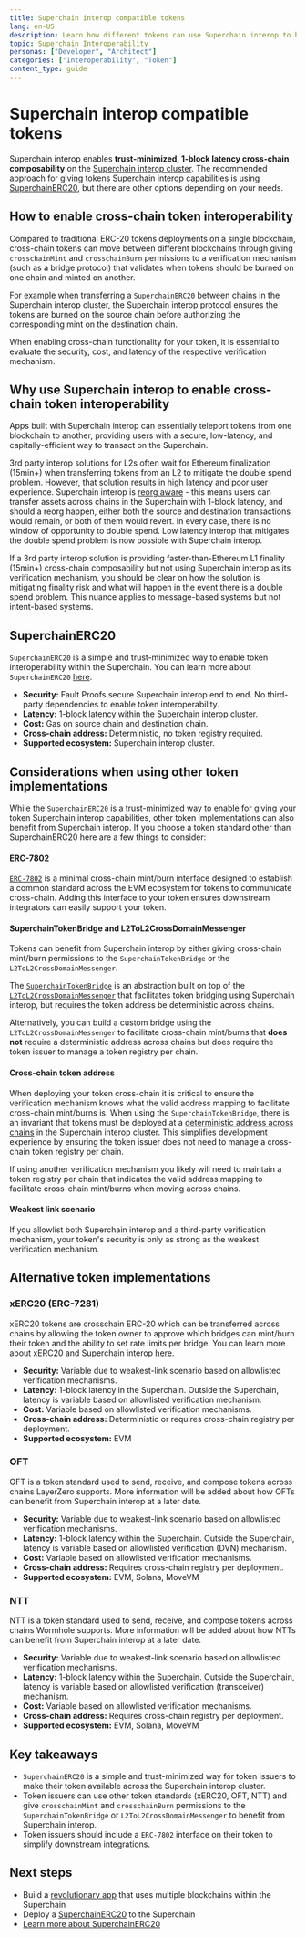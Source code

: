 ```yaml
---
title: Superchain interop compatible tokens
lang: en-US
description: Learn how different tokens can use Superchain interop to benefit from secure, low-latency, cross-chain composability.
topic: Superchain Interoperability
personas: ["Developer", "Architect"]
categories: ["Interoperability", "Token"]
content_type: guide
---
```



<InteropCallout />

# Superchain interop compatible tokens

Superchain interop enables **trust-minimized, 1-block latency cross-chain composability** on the [Superchain interop cluster](/stack/interop/explainer#superchain-interop-cluster).
The recommended approach for giving tokens Superchain interop capabilities is using [SuperchainERC20](/stack/interop/superchain-erc20), but there are other options depending on your needs.

## How to enable cross-chain token interoperability

Compared to traditional ERC-20 tokens deployments on a single blockchain, cross-chain tokens can move between different blockchains through giving `crosschainMint` and `crosschainBurn` permissions to a verification mechanism (such as a bridge protocol) that validates when tokens should be burned on one chain and minted on another.

For example when transferring a `SuperchainERC20` between chains in the Superchain interop cluster, the Superchain interop protocol ensures the tokens are burned on the source chain before authorizing the corresponding mint on the destination chain.

When enabling cross-chain functionality for your token, it is essential to evaluate the security, cost, and latency of the respective verification mechanism.


## Why use Superchain interop to enable cross-chain token interoperability

Apps built with Superchain interop can essentially teleport tokens from one blockchain to another, providing users with a secure, low-latency, and capitally-efficient way to transact on the Superchain.

3rd party interop solutions for L2s often wait for Ethereum finalization (15min+) when transferring tokens from an L2 to mitigate the double spend problem. However, that solution results in high latency and poor user experience. Superchain interop is [reorg aware](./reorg) - this means users can transfer assets across chains in the Superchain with 1-block latency, and should a reorg happen, either both the source and destination transactions would remain, or both of them would revert. In every case, there is no window of opportunity to double spend. Low latency interop that mitigates the double spend problem is now possible with Superchain interop.

If a 3rd party interop solution is providing faster-than-Ethereum L1 finality (15min+) cross-chain composability but not using Superchain interop as its verification mechanism, you should be clear on how the solution is mitigating finality risk and what will happen in the event there is a double spend problem. This nuance applies to message-based systems but not intent-based systems.

## SuperchainERC20

`SuperchainERC20` is a simple and trust-minimized way to enable token interoperability within the Superchain. You can learn more about `SuperchainERC20` [here](/stack/interop/superchain-erc20).

*   **Security:** Fault Proofs secure Superchain interop end to end. No third-party dependencies to enable token interoperability.
*   **Latency:** 1-block latency within the Superchain interop cluster.
*   **Cost:** Gas on source chain and destination chain. 
*   **Cross-chain address:** Deterministic, no token registry required. 
*   **Supported ecosystem:** Superchain interop cluster.


## Considerations when using other token implementations

While the `SuperchainERC20` is a trust-minimized way to enable for giving your token Superchain interop capabilities, other token implementations can also benefit from Superchain interop. If you choose a token standard other than SuperchainERC20 here are a few things to consider:

#### ERC-7802
[`ERC-7802`](https://ethereum-magicians.org/t/erc-7802-crosschain-token-interface/21508) is a minimal cross-chain mint/burn interface designed to establish a common standard across the EVM ecosystem for tokens to communicate cross-chain. Adding this interface to your token ensures downstream integrators can easily support your token.

#### SuperchainTokenBridge and L2ToL2CrossDomainMessenger
Tokens can benefit from Superchain interop by either giving cross-chain mint/burn permissions to the `SuperchainTokenBridge` or the `L2ToL2CrossDomainMessenger`. 

The [`SuperchainTokenBridge`](https://github.com/ethereum-optimism/optimism/blob/develop/packages/contracts-bedrock/src/L2/SuperchainTokenBridge.sol) is an abstraction built on top of the [`L2ToL2CrossDomainMessenger`](https://github.com/ethereum-optimism/optimism/blob/develop/packages/contracts-bedrock/src/L2/L2ToL2CrossDomainMessenger.sol) that facilitates token bridging using Superchain interop, but requires the token address be deterministic across chains. 

Alternatively, you can build a custom bridge using the `L2ToL2CrossDomainMessenger` to facilitate cross-chain mint/burns that **does not** require a deterministic address across chains but does require the token issuer to manage a token registry per chain. 

#### Cross-chain token address

When deploying your token cross-chain it is critical to ensure the verification mechanism knows what the valid address mapping to facilitate cross-chain mint/burns is. When using the `SuperchainTokenBridge`, there is an invariant that tokens must be deployed at a [deterministic address across chains](/stack/interop/superchain-erc20#requirements) in the Superchain interop cluster. This simplifies development experience by ensuring the token issuer does not need to manage a cross-chain token registry per chain. 

If using another verification mechanism you likely will need to maintain a token registry per chain that indicates the valid address mapping to facilitate cross-chain mint/burns when moving across chains. 


#### Weakest link scenario

If you allowlist both Superchain interop and a third-party verification mechanism, your token's security is only as strong as the weakest verification mechanism.

## Alternative token implementations

### xERC20 (ERC-7281)

xERC20 tokens are crosschain ERC-20 which can be transferred across chains by allowing the token owner to approve which bridges can mint/burn their token and the ability to set rate limits per bridge. You can learn more about xERC20 and Superchain interop [here](https://github.com/ethereum-optimism/design-docs/pull/203).

*   **Security:** Variable due to weakest-link scenario based on allowlisted verification mechanisms.
*   **Latency:** 1-block latency in the Superchain. Outside the Superchain, latency is variable based on allowlisted verification mechanism.
*   **Cost:** Variable based on allowlisted verification mechanisms.
*   **Cross-chain address:** Deterministic or requires cross-chain registry per deployment.
*   **Supported ecosystem:** EVM

### OFT

OFT is a token standard used to send, receive, and compose tokens across chains LayerZero supports. More information will be added about how OFTs can benefit from Superchain interop at a later date. 

*   **Security:** Variable due to weakest-link scenario based on allowlisted verification mechanisms.
*   **Latency:** 1-block latency within the Superchain. Outside the Superchain, latency is variable based on allowlisted verification (DVN) mechanism.
*   **Cost:** Variable based on allowlisted verification mechanisms.
*   **Cross-chain address:** Requires cross-chain registry per deployment.
*   **Supported ecosystem:** EVM, Solana, MoveVM

### NTT

NTT is a token standard used to send, receive, and compose tokens across chains Wormhole supports. More information will be added about how NTTs can benefit from Superchain interop at a later date. 

*   **Security:** Variable due to weakest-link scenario based on allowlisted verification mechanisms.
*   **Latency:** 1-block latency within the Superchain. Outside the Superchain, latency is variable based on allowlisted verification (transceiver) mechanism.
*   **Cost:** Variable based on allowlisted verification mechanisms.
*   **Cross-chain address:** Requires cross-chain registry per deployment.
*   **Supported ecosystem:** EVM, Solana, MoveVM


## Key takeaways

*   `SuperchainERC20` is a simple and trust-minimized way for token issuers to make their token available across the Superchain interop cluster.
*   Token issuers can use other token standards (xERC20, OFT, NTT) and give  `crosschainMint` and `crosschainBurn` permissions to the `SuperchainTokenBridge` or `L2ToL2CrossDomainMessenger` to benefit from Superchain interop. 
*   Token issuers should include a `ERC-7802` interface on their token to simplify downstream integrations.

## Next steps

*   Build a [revolutionary app](/app-developers/get-started) that uses multiple blockchains within the Superchain
*   Deploy a [SuperchainERC20](/stack/interop/tutorials/deploy-superchain-erc20) to the Superchain
*   [Learn more about SuperchainERC20](/stack/interop/superchain-erc20)
